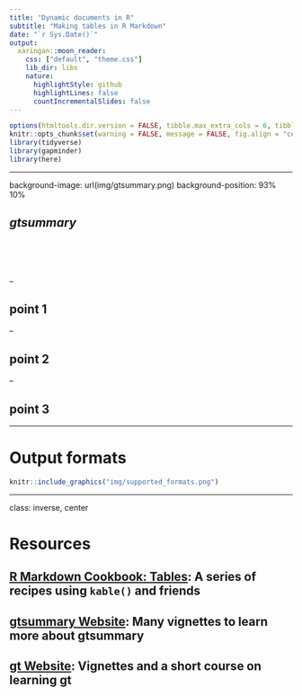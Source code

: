 ```yaml
---
title: "Dynamic documents in R"
subtitle: "Making tables in R Markdown"
date: "`r Sys.Date()`"
output:
  xaringan::moon_reader:
    css: ["default", "theme.css"]
    lib_dir: libs
    nature:
      highlightStyle: github
      highlightLines: false
      countIncrementalSlides: false
---
```


```r
options(htmltools.dir.version = FALSE, tibble.max_extra_cols = 6, tibble.width = 60)
knitr::opts_chunk$set(warning = FALSE, message = FALSE, fig.align = "center", dpi = 320)
library(tidyverse)
library(gapminder)
library(here)
```


---

background-image: url(img/gtsummary.png)
background-position: 93% 10%

## *gtsummary*

<br><br><br>

--

## point 1

--

## point 2

--

## point 3

---

# Output formats

```r
knitr::include_graphics("img/supported_formats.png")
```


---

class: inverse, center

# Resources
## [R Markdown Cookbook: Tables](https://bookdown.org/yihui/rmarkdown-cookbook/tables.html): A series of recipes using `kable()` and friends 
## [gtsummary Website](http://www.danieldsjoberg.com/gtsummary): Many vignettes to learn more about gtsummary
## [gt Website](https://gt.rstudio.com/): Vignettes and a short course on learning gt
